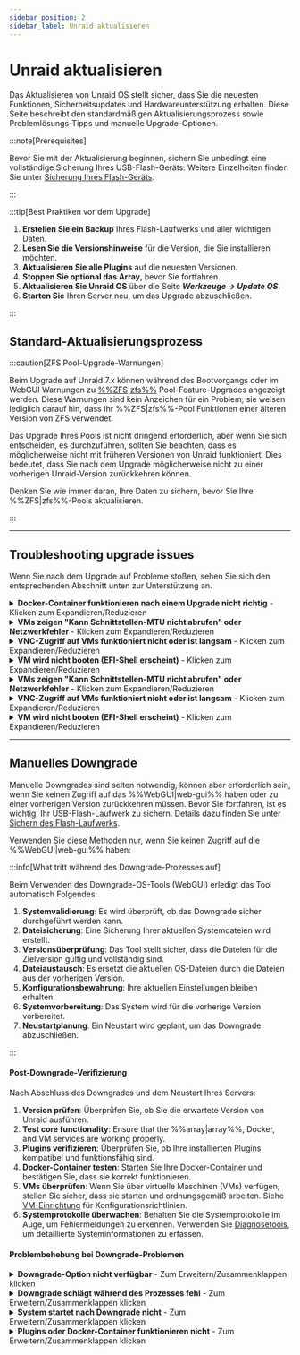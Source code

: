 ```yaml
---
sidebar_position: 2
sidebar_label: Unraid aktualisieren
---
```



# Unraid aktualisieren

Das Aktualisieren von Unraid OS stellt sicher, dass Sie die neuesten Funktionen, Sicherheitsupdates und Hardwareunterstützung erhalten. Diese Seite beschreibt den standardmäßigen Aktualisierungsprozess sowie Problemlösungs-Tipps und manuelle Upgrade-Optionen.

:::note\[Prerequisites]

Bevor Sie mit der Aktualisierung beginnen, sichern Sie unbedingt eine vollständige Sicherung Ihres USB-Flash-Geräts. Weitere Einzelheiten finden Sie unter [Sicherung Ihres Flash-Geräts](../maintain-and-update/changing-the-flash-device.mdx#backing-up-your-flash-device).

:::

:::tip[Best Praktiken vor dem Upgrade]

1. **Erstellen Sie ein Backup** Ihres Flash-Laufwerks und aller wichtigen Daten.
2. **Lesen Sie die Versionshinweise** für die Version, die Sie installieren möchten.
3. **Aktualisieren Sie alle Plugins** auf die neuesten Versionen.
4. **Stoppen Sie optional das Array**, bevor Sie fortfahren.
5. **Aktualisieren Sie Unraid OS** über die Seite ***Werkzeuge → Update OS***.
6. **Starten Sie** Ihren Server neu, um das Upgrade abzuschließen.

:::

## Standard-Aktualisierungsprozess

<Tabs>
  <TabItem value="modern-7x" label="Unraid 7.x und später" default>
    <UpgradeModern />
  </TabItem>

  <TabItem value="legacy-611-612" label="Unraid 6.11 bis 6.12">
    <UpgradeLegacy611612 />
  </TabItem>
</Tabs>

:::caution[ZFS Pool-Upgrade-Warnungen]

Beim Upgrade auf Unraid 7.x können während des Bootvorgangs oder im WebGUI Warnungen zu [%%ZFS|zfs%%](../../advanced-configurations/optimize-storage/zfs-storage.mdx) Pool-Feature-Upgrades angezeigt werden. Diese Warnungen sind kein Anzeichen für ein Problem; sie weisen lediglich darauf hin, dass Ihr %%ZFS|zfs%%-Pool Funktionen einer älteren Version von ZFS verwendet.

Das Upgrade Ihres Pools ist nicht dringend erforderlich, aber wenn Sie sich entscheiden, es durchzuführen, sollten Sie beachten, dass es möglicherweise nicht mit früheren Versionen von Unraid funktioniert. Dies bedeutet, dass Sie nach dem Upgrade möglicherweise nicht zu einer vorherigen Unraid-Version zurückkehren können.

Denken Sie wie immer daran, Ihre Daten zu sichern, bevor Sie Ihre %%ZFS|zfs%%-Pools aktualisieren.

:::

---

## Troubleshooting upgrade issues

Wenn Sie nach dem Upgrade auf Probleme stoßen, sehen Sie sich den entsprechenden Abschnitt unten zur Unterstützung an.

<details>
  <summary><strong>Docker-Container funktionieren nach einem Upgrade nicht richtig</strong> - Klicken zum Expandieren/Reduzieren</summary>

  Wenn Sie auf Fehler stoßen wie *"Layer aus dem Manifest stimmen nicht mit der Image-Konfiguration überein,"* müssen Sie möglicherweise Ihre Docker-Image-Datei neu erstellen. Hier ist, wie:
</details>

<details>
  <summary><strong>VMs zeigen "Kann Schnittstellen-MTU nicht abrufen" oder Netzwerkfehler</strong> - Klicken zum Expandieren/Reduzieren</summary>

  Wenn Sie auf Fehler wie *"Layer aus Manifest stimmen nicht mit der Bildkonfiguration überein"* stoßen, müssen Sie möglicherweise Ihre Docker-Image-Datei neu erstellen. So geht's:

  1. Gehen Sie zu ***Einstellungen → Docker*** und stoppen Sie den Docker-Dienst.
  2. Geben Sie dann `cd efi/boot` ein.
  3. Schließlich geben Sie `bootx64.efi` ein.
  4. Navigieren Sie zur **Apps**-Registerkarte, **Vorherige Apps** und markieren Sie, was Sie erneut installieren möchten, und klicken Sie auf **„xx Anwendungen installieren“**.
</details>

<details>
  <summary><strong>VNC-Zugriff auf VMs funktioniert nicht oder ist langsam</strong> - Klicken zum Expandieren/Reduzieren</summary>

  Um dieses Problem zu lösen, bearbeiten Sie die %%VM|vm%% im %%WebGUI|web-gui%% und klicken Sie auf **Anwenden**, ohne Änderungen vorzunehmen. Diese Aktion aktualisiert den Maschinentyp auf die neueste unterstützte Version.

  1. Gehen Sie zum **VMs**-Tab und bearbeiten Sie jede %%VM|vm%% (stellen Sie sicher, dass die **Erweiterte Ansicht** aktiviert ist).
  2. Setzen Sie die Netzwerkbrücke auf `br0` und klicken Sie auf **Anwenden**.
  3. Navigieren Sie zu ***Einstellungen → VM Manager*** (in **Erweiterter Ansicht**) und setzen Sie die Standardbrücke auf `br0`.
</details>

<details>
  <summary><strong>VM wird nicht booten (EFI-Shell erscheint)</strong> - Klicken zum Expandieren/Reduzieren</summary>

  Wenn Sie %%OVMF|ovmf%%-basierte %%VMs|vm%% in älteren Unraid-Versionen erstellt haben, könnten Sie auf eine EFI-Shell stoßen. Sie können die %%VM|vm%% starten, indem Sie die folgenden Befehle eingeben:

  1. Bearbeiten Sie die %%VM|vm%% über das **VMs**-Tab (wählen Sie **Erweiterte Ansicht** aus).
  2. Stellen Sie den **%%VNC|vnc-session%%-Video-Treiber** auf **QXL** (empfohlen) ein. Versuchen Sie **Cirrus** oder **vmvga**, wenn Sie mit QXL wenig Erfolg haben.
  3. Klicken Sie auf **Anwenden**, um die Änderungen zu speichern.
</details>

<details>
  <summary><strong>VMs zeigen "Kann Schnittstellen-MTU nicht abrufen" oder Netzwerkfehler</strong> - Klicken zum Expandieren/Reduzieren</summary>

  Wenn Sie %%OVMF|ovmf%%-basierte %%VMs|vm%% in älteren Unraid-Versionen erstellt haben, könnten Sie auf eine EFI-Shell stoßen. Sie können die %%VM|vm%% starten, indem Sie die folgenden Befehle eingeben:

  1. Geben Sie `fs0:` ein.
  2. Geben Sie dann `cd efi/boot` ein.
  3. Schließlich geben Sie `bootx64.efi` ein.

  Wenn `fs0:` nicht funktioniert, können Sie stattdessen `fs1:` versuchen. Wenn weiterhin Probleme auftreten, besuchen Sie bitte das [Unraid-Forum](https://forums.unraid.net/) für Unterstützung.
</details>

<details>
  <summary><strong>VNC-Zugriff auf VMs funktioniert nicht oder ist langsam</strong> - Klicken zum Expandieren/Reduzieren</summary>

  Um dieses Problem zu lösen, bearbeiten Sie die %%VM|vm%% im %%WebGUI|web-gui%% und klicken Sie auf **Anwenden**, ohne Änderungen vorzunehmen. Diese Aktion aktualisiert den Maschinentyp auf die neueste unterstützte Version.
</details>

<details>
  <summary><strong>VM wird nicht booten (EFI-Shell erscheint)</strong> - Klicken zum Expandieren/Reduzieren</summary>

  Wenn Sie %%OVMF|ovmf%%-basierte %%VMs|vm%% in älteren Unraid-Versionen erstellt haben, könnten Sie auf eine EFI-Shell stoßen. Sie können die %%VM|vm%% starten, indem Sie die folgenden Befehle eingeben:
</details>

---

## Manuelles Downgrade

Manuelle Downgrades sind selten notwendig, können aber erforderlich sein, wenn Sie keinen Zugriff auf das %%WebGUI|web-gui%% haben oder zu einer vorherigen Version zurückkehren müssen. Bevor Sie fortfahren, ist es wichtig, Ihr USB-Flash-Laufwerk zu sichern. Details dazu finden Sie unter [Sichern des Flash-Laufwerks](../maintain-and-update/changing-the-flash-device.mdx#backing-up-your-flash-device).

Verwenden Sie diese Methoden nur, wenn Sie keinen Zugriff auf die %%WebGUI|web-gui%% haben:

<Tabs>
  <TabItem value="Einfachste Methode" label="Einfachste Methode">
    <ManualDowngradeSimplest />
  </TabItem>

  <TabItem value="Kommandozeilen-Methode" label="Kommandozeilen-Methode">
    <ManualDowngradeCommandLine />
  </TabItem>
</Tabs>

:::info[What tritt während des Downgrade-Prozesses auf]

Beim Verwenden des Downgrade-OS-Tools (WebGUI) erledigt das Tool automatisch Folgendes:

1. **Systemvalidierung**: Es wird überprüft, ob das Downgrade sicher durchgeführt werden kann.
2. **Dateisicherung**: Eine Sicherung Ihrer aktuellen Systemdateien wird erstellt.
3. **Versionsüberprüfung**: Das Tool stellt sicher, dass die Dateien für die Zielversion gültig und vollständig sind.
4. **Dateiaustausch**: Es ersetzt die aktuellen OS-Dateien durch die Dateien aus der vorherigen Version.
5. **Konfigurationsbewahrung**: Ihre aktuellen Einstellungen bleiben erhalten.
6. **Systemvorbereitung**: Das System wird für die vorherige Version vorbereitet.
7. **Neustartplanung**: Ein Neustart wird geplant, um das Downgrade abzuschließen.

:::

#### Post-Downgrade-Verifizierung

Nach Abschluss des Downgrades und dem Neustart Ihres Servers:

1. **Version prüfen**: Überprüfen Sie, ob Sie die erwartete Version von Unraid ausführen.
2. **Test core functionality**: Ensure that the %%array|array%%, Docker, and VM services are working properly.
3. **Plugins verifizieren**: Überprüfen Sie, ob Ihre installierten Plugins kompatibel und funktionsfähig sind.
4. **Docker-Container testen**: Starten Sie Ihre Docker-Container und bestätigen Sie, dass sie korrekt funktionieren.
5. **VMs überprüfen**: Wenn Sie über virtuelle Maschinen (VMs) verfügen, stellen Sie sicher, dass sie starten und ordnungsgemäß arbeiten. Siehe [VM-Einrichtung](../../using-unraid-to/create-virtual-machines/vm-setup.mdx) für Konfigurationsrichtlinien.
6. **Systemprotokolle überwachen**: Behalten Sie die Systemprotokolle im Auge, um Fehlermeldungen zu erkennen. Verwenden Sie [Diagnosetools](../../troubleshooting/diagnostics/capture-diagnostics-and-logs.mdx), um detaillierte Systeminformationen zu erfassen.

#### Problembehebung bei Downgrade-Problemen

<details>
  <summary><strong>Downgrade-Option nicht verfügbar</strong> - Zum Erweitern/Zusammenklappen klicken</summary>

  Wenn Sie keine Option für das Downgrade sehen:

  - **Systemhistorie überprüfen**: Stellen Sie sicher, dass Sie zuvor von einer kompatiblen Version aktualisiert haben.
  - **Dateiintegrität verifizieren**: Die Dateien der vorherigen Version könnten beschädigt oder fehlen.
  - **Kompatibilität überprüfen**: Die frühere Version ist möglicherweise nicht mit Ihrer aktuellen Hardware kompatibel.
  - **Manuelle Methode**: Befolgen Sie bei Bedarf die manuellen Downgrade-Methoden auf dieser Seite.
</details>

<details>
  <summary><strong>Downgrade schlägt während des Prozesses fehl</strong> - Zum Erweitern/Zusammenklappen klicken</summary>

  Wenn der Downgrade-Prozess nicht wie geplant verläuft:

  1. **Keine Panik**: Ihr System sollte weiterhin mit der aktuellen Version funktionieren.
  2. **Protokolle überprüfen**: Werfen Sie einen Blick auf die Systemprotokolle, um spezifische Fehlermeldungen zu finden. Verwenden Sie [Diagnosetools](../../troubleshooting/diagnostics/capture-diagnostics-and-logs.mdx) für eine umfassende Protokollanalyse.
  3. **Dateien verifizieren**: Stellen Sie sicher, dass alle erforderlichen Dateien für die Zielversion verfügbar sind.
  4. **Probieren Sie die manuelle Methode**: Wenn das Tool nicht funktioniert, ziehen Sie die Verwendung der manuellen Downgrade-Methoden in Betracht.
  5. **Kontaktieren Sie den Support**: Wenn die Probleme weiterhin bestehen, wenden Sie sich mit Ihrer Diagnose an den Unraid-Support.
</details>

<details>
  <summary><strong>System startet nach Downgrade nicht</strong> - Zum Erweitern/Zusammenklappen klicken</summary>

  Wenn Ihr System nach dem Downgrade nicht startet:

  1. **Vom USB starten**: Verwenden Sie einen anderen Computer, um auf Ihr USB-Flash-Laufwerk zuzugreifen. Siehe [Startfehlerbehebung](../../troubleshooting/common-issues/boot-and-startup-failures.mdx) für detaillierte Wiederherstellungsschritte.
  2. **Von Sicherung wiederherstellen**: Kopieren Sie Ihre Sicherungsdateien zurück auf das USB-Gerät.
  3. **Dateiintegrität überprüfen**: Stellen Sie sicher, dass alle Systemdateien vorhanden und nicht beschädigt sind.
  4. **Versuchen Sie den sicheren Modus**: Booten Sie in den [Sicheren Modus](../../using-unraid-to/customize-your-experience/plugins.mdx#troubleshooting-with-safe-mode) für weitere Fehlerbehebungen.
  5. **Manuelle Wiederherstellung**: Falls erforderlich, nutzen Sie die manuellen Wiederherstellungsmethoden.
</details>

<details>
  <summary><strong>Plugins oder Docker-Container funktionieren nicht</strong> - Zum Erweitern/Zusammenklappen klicken</summary>

  Nach dem Downgrade funktionieren einige Plugins oder Container möglicherweise nicht ordnungsgemäß:

  - **Plugins aktualisieren**: Suchen Sie nach Plugin-Updates, die mit der heruntergestuften Version funktionieren. Überprüfen Sie [Community-Anwendungen](../../using-unraid-to/run-docker-containers/community-applications.mdx) auf kompatible Versionen.
  - **Docker neu erstellen**: Löschen und erstellen Sie Ihre Docker-Image-Datei neu. Siehe [Docker-Fehlerbehebung](../../troubleshooting/common-issues/docker-troubleshooting.mdx#re-creating-the-docker-image-file) für detaillierte Schritte.
    - **Abhängigkeiten überprüfen**: Stellen Sie sicher, dass alle erforderlichen Abhängigkeiten verfügbar sind.
    - **Plugin-Kompatibilität**: Einige Plugins unterstützen möglicherweise keine älteren Unraid-Versionen.
    - **UI/WebGUI abhängige Plugins**: Plugins, die von neueren WebGUI-Funktionen abhängen, funktionieren möglicherweise nicht richtig in älteren Versionen.
    - **Themen-Plugins**: Visuelle Anpassungs-Plugins können Aktualisierungen oder das Entfernen erfordern, wenn sie nicht kompatibel sind.
</details>
